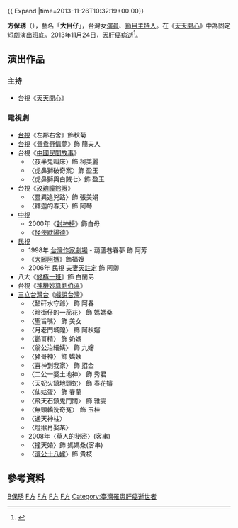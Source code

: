 {{ Expand |time=2013-11-26T10:32:19+00:00}}
{{藝人
|姓名     = 
|類型     = 女藝人
|圖片     = 
|圖片尺寸 = 
|圖片簡介 = 
|原名     = 方保琇
|英文名   = 
|綽號     = 大目仔
|國籍     = {{ROC}}
|出生日期 = 1961年5月7日
|出生地點 = {{TWN}}
|逝世日期 = {{death_date_and_age|2013|11|24|1961|5|7}}
|逝世地點 = {{TWN}}[[台北市|台北市]]
|職業     = 演員、主持人
|語言     = [[國語|國語]]、[[台語|台語]]
|教育程度 = 
|宗教信仰 = 
|配偶     =吳明達
|兒女     = 
|父母     = 
|音樂類型 = 
|演奏樂器 = 
|出身地   = 
|出道日期 = 
|出道作   = 
|代表作   = 《[[天天開心|天天開心]]》
|生肖     =
|星座     = 
|三圍     = 
|血型     = 
|身高     = 
|體重     = 
}}

'''方保琇'''（{{bd|1961年|5月7日|2013年|11月24日|catIdx=F方}}），藝名「'''大目仔'''」，台灣女[[演員|演員]]、[[節目主持人|節目主持人]]{{r|盧怡秀}}。在《[[天天開心|天天開心]]》中為固定短劇演出班底{{r|盧怡秀}}。2013年11月24日，因[[肝癌|肝癌]]病逝<ref name="盧怡秀">{{cite web|url=http://www.chinatimes.com/realtimenews/20131125003630-260404|title=《天天開心》大目仔肝癌病逝 享年53歲|author=盧怡秀|publisher=[[中時電子報|中時電子報]]|accessdate=2013年11月25日|language=zh-tw|date=2013年11月25日|archive-date=2013年11月28日|archive-url=https://web.archive.org/web/20131128144556/http://www.chinatimes.com/realtimenews/20131125003630-260404|dead-url=no}}</ref>。

==演出作品==
===主持===
*台視《[[天天開心|天天開心]]》

===電視劇===
*[[台視|台視]]《左鄰右舍》飾秋菊
*[[台視|台視]]《[[鴛鴦奇情夢|鴛鴦奇情夢]]》飾 簡夫人
*台視《[[中國民間故事|中國民間故事]]》
**〈夜半鬼叫床〉飾 柯美麗
**〈虎鼻獅破奇案〉飾 盈玉
**〈虎鼻獅與白賊七〉飾 盈玉
*台視《[[玫瑰瞳鈴眼|玫瑰瞳鈴眼]]》
**〈靈異追兇路〉飾 張美娟
**〈釋迦的春天〉飾 阿琴
*[[中視|中視]]
**2000年《[[封神榜_(2000年電視劇)|封神榜]]》飾白母
**《[[怪俠歐陽德|怪俠歐陽德]]》
*[[民視|民視]]
**1998年 [[台灣作家劇場|台灣作家劇場]] -  葫蘆巷春夢  飾 阿芳
**《[[大腳阿媽|大腳阿媽]]》飾福嫂
**2006年 民視 [[夫妻天註定|夫妻天註定]] 飾 阿卿
*八大《[[終極一班|終極一班]]》飾 白蘭弟
*台視《[[神機妙算劉伯溫|神機妙算劉伯溫]]》
*[[三立台灣台|三立台灣台]]《[[戲說台灣|戲說台灣]]》
**〈醋矸水守爺〉 飾 阿春
**〈暗街仔的一蕊花〉 飾 媽媽桑
**〈聖旨嘴〉 飾 美女
**〈月老鬥城隍〉 飾 阿秋嬸
**〈鸚哥精〉 飾 奶媽
**〈翁公治細姨〉 飾 九嬸
**〈豬哥神〉 飾  嬌姨
**〈喜神到我家〉 飾 招金
**〈二公一婆土地神〉 飾 秀君
**〈天妃火鎮地頭蛇〉 飾 春花嬸
**〈仙姑蛋〉 飾 春蘭
**〈飛天石鎮鬼門關〉 飾 雅雯
**〈無頭轎洗奇冤〉 飾 玉桂
**〈通天神柱〉
**〈燈猴肖娶某〉
**2008年〈草人的秘密〉(客串)
**〈撞天婚〉飾 媽媽桑(客串)
**〈[[濟公十八嫁|濟公十八嫁]]〉飾 貴枝

==參考資料==
{{reflist}}

{{DEFAULTSORT:F方}}

[[Category:方姓|B保琇]]
[[Category:台灣電影女演員|F方]]
[[Category:台灣電視女演員|F方]]
[[Category:台灣喜劇演員|F方]]
[[Category:台灣綜藝節目主持人|F方]]
[[Category:臺灣罹患肝癌逝世者|Category:臺灣罹患肝癌逝世者]]